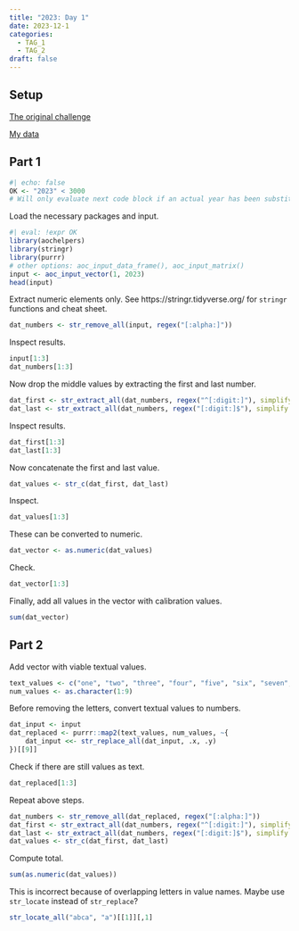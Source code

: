 ```yaml
---
title: "2023: Day 1"
date: 2023-12-1
categories:
  - TAG_1
  - TAG_2
draft: false
---
```


## Setup

[The original challenge](https://adventofcode.com/2023/day/1)

[My data](input){target="_blank"}

## Part 1

```r
#| echo: false
OK <- "2023" < 3000
# Will only evaluate next code block if an actual year has been substituted for the placeholder
```

Load the necessary packages and input.
```r
#| eval: !expr OK
library(aochelpers)
library(stringr)
library(purrr)
# other options: aoc_input_data_frame(), aoc_input_matrix()
input <- aoc_input_vector(1, 2023)
head(input)
```

Extract numeric elements only. See https://stringr.tidyverse.org/ for `stringr` functions and cheat sheet.
```r
dat_numbers <- str_remove_all(input, regex("[:alpha:]"))
```

Inspect results.
```r
input[1:3]
dat_numbers[1:3]
```

Now drop the middle values by extracting the first and last number.
```r
dat_first <- str_extract_all(dat_numbers, regex("^[:digit:]"), simplify = TRUE)
dat_last <- str_extract_all(dat_numbers, regex("[:digit:]$"), simplify = TRUE)
```

Inspect results.
```r
dat_first[1:3]
dat_last[1:3]
```

Now concatenate the first and last value.
```r
dat_values <- str_c(dat_first, dat_last)
```

Inspect.
```r
dat_values[1:3]
```

These can be converted to numeric.
```r
dat_vector <- as.numeric(dat_values)
```

Check.
```r
dat_vector[1:3]
```

Finally, add all values in the vector with calibration values.
```r
sum(dat_vector)
```

## Part 2

Add vector with viable textual values.
```r
text_values <- c("one", "two", "three", "four", "five", "six", "seven", "eight", "nine")
num_values <- as.character(1:9)
```

Before removing the letters, convert textual values to numbers.
```r
dat_input <- input
dat_replaced <- purrr::map2(text_values, num_values, ~{
	dat_input <<- str_replace_all(dat_input, .x, .y)
})[[9]]
```

Check if there are still values as text.
```r
dat_replaced[1:3]
```

Repeat above steps.
```r
dat_numbers <- str_remove_all(dat_replaced, regex("[:alpha:]"))
dat_first <- str_extract_all(dat_numbers, regex("^[:digit:]"), simplify = TRUE)
dat_last <- str_extract_all(dat_numbers, regex("[:digit:]$"), simplify = TRUE)
dat_values <- str_c(dat_first, dat_last)
```

Compute total.
```r
sum(as.numeric(dat_values))
```

This is incorrect because of overlapping letters in value names. Maybe use `str_locate` instead of `str_replace`?
```r
str_locate_all("abca", "a")[[1]][,1]
```

